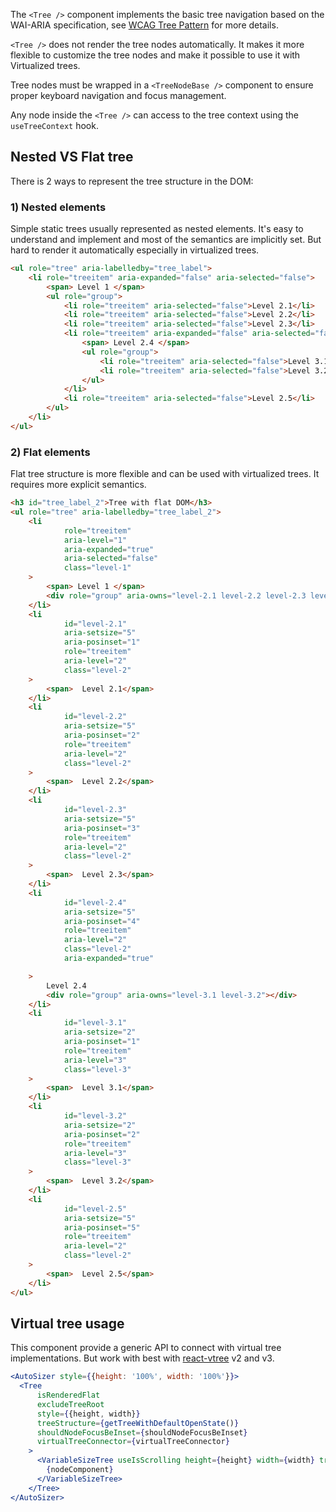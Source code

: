 The `<Tree />` component implements the basic tree navigation based on the WAI-ARIA specification,
see [WCAG Tree Pattern](https://www.w3.org/WAI/ARIA/apg/patterns/treeview/) for more details.

`<Tree />` does not render the tree nodes automatically. It makes it more flexible to customize the tree nodes and
make it possible to use it with Virtualized trees.

Tree nodes must be wrapped in a `<TreeNodeBase />` component to ensure proper keyboard navigation and focus management.

Any node inside the `<Tree />` can access to the tree context using the `useTreeContext` hook.

## Nested VS Flat tree

There is 2 ways to represent the tree structure in the DOM:

### 1) Nested elements

Simple static trees usually represented as nested elements. It's easy to understand and implement and
most of the semantics are implicitly set. But hard to render it automatically especially in virtualized trees.

```html
<ul role="tree" aria-labelledby="tree_label">
    <li role="treeitem" aria-expanded="false" aria-selected="false">
        <span> Level 1 </span>
        <ul role="group">
            <li role="treeitem" aria-selected="false">Level 2.1</li>
            <li role="treeitem" aria-selected="false">Level 2.2</li>
            <li role="treeitem" aria-selected="false">Level 2.3</li>
            <li role="treeitem" aria-expanded="false" aria-selected="false">
                <span> Level 2.4 </span>
                <ul role="group">
                    <li role="treeitem" aria-selected="false">Level 3.1</li>
                    <li role="treeitem" aria-selected="false">Level 3.2</li>
                </ul>
            </li>
            <li role="treeitem" aria-selected="false">Level 2.5</li>
        </ul>
    </li>
</ul>

```

### 2) Flat elements

Flat tree structure is more flexible and can be used with virtualized trees. It requires more explicit semantics.

```html
<h3 id="tree_label_2">Tree with flat DOM</h3>
<ul role="tree" aria-labelledby="tree_label_2">
    <li
            role="treeitem"
            aria-level="1"
            aria-expanded="true"
            aria-selected="false"
            class="level-1"
    >
        <span> Level 1 </span>
        <div role="group" aria-owns="level-2.1 level-2.2 level-2.3 level-2.4 level-2.5"></div>
    </li>
    <li
            id="level-2.1"
            aria-setsize="5"
            aria-posinset="1"
            role="treeitem"
            aria-level="2"
            class="level-2"
    >
        <span>  Level 2.1</span>
    </li>
    <li
            id="level-2.2"
            aria-setsize="5"
            aria-posinset="2"
            role="treeitem"
            aria-level="2"
            class="level-2"
    >
        <span>  Level 2.2</span>
    </li>
    <li
            id="level-2.3"
            aria-setsize="5"
            aria-posinset="3"
            role="treeitem"
            aria-level="2"
            class="level-2"
    >
        <span>  Level 2.3</span>
    </li>
    <li
            id="level-2.4"
            aria-setsize="5"
            aria-posinset="4"
            role="treeitem"
            aria-level="2"
            class="level-2"
            aria-expanded="true"

    >
        Level 2.4
        <div role="group" aria-owns="level-3.1 level-3.2"></div>
    </li>
    <li
            id="level-3.1"
            aria-setsize="2"
            aria-posinset="1"
            role="treeitem"
            aria-level="3"
            class="level-3"
    >
        <span>  Level 3.1</span>
    </li>
    <li
            id="level-3.2"
            aria-setsize="2"
            aria-posinset="2"
            role="treeitem"
            aria-level="3"
            class="level-3"
    >
        <span>  Level 3.2</span>
    </li>
    <li
            id="level-2.5"
            aria-setsize="5"
            aria-posinset="5"
            role="treeitem"
            aria-level="2"
            class="level-2"
    >
        <span>  Level 2.5</span>
    </li>
</ul>
```

## Virtual tree usage

This component provide a generic API to connect with virtual tree implementations.
But work with best with [react-vtree](https://github.com/Lodin/react-vtree/tree/version/2) v2 and v3.

```jsx
<AutoSizer style={{height: '100%', width: '100%'}}>
  <Tree
      isRenderedFlat
      excludeTreeRoot
      style={{height, width}}
      treeStructure={getTreeWithDefaultOpenState()}
      shouldNodeFocusBeInset={shouldNodeFocusBeInset}
      virtualTreeConnector={virtualTreeConnector}
    >
      <VariableSizeTree useIsScrolling height={height} width={width} treeWalker={treeWalker}>
        {nodeComponent}
      </VariableSizeTree>
    </Tree>
</AutoSizer>
```